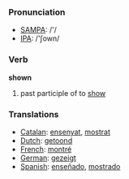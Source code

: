 === Pronunciation ===
*[[w:SAMPA|SAMPA]]: /'/
*[[w:IPA|IPA]]: /'ʃown/

=== Verb ===

'''shown'''

# past participle of to [[show]]

=== Translations ===
*[[Catalan]]: [[ensenyat]], [[mostrat]]
*[[Dutch]]: [[getoond]]
*[[French]]: [[montré]]
*[[German]]: [[gezeigt]]
*[[Spanish]]: [[enseñado]], [[mostrado]]